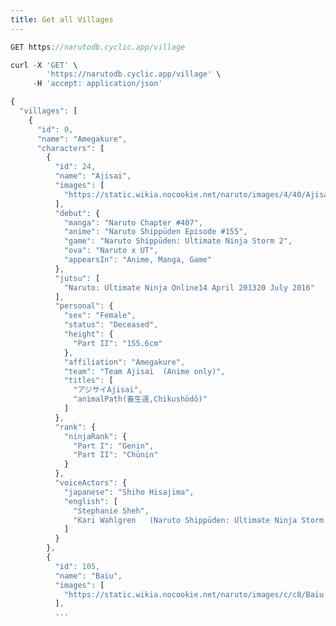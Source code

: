```yaml
---
title: Get all Villages
---
```


```js
GET https://narutodb.cyclic.app/village
```

```js
curl -X 'GET' \
        'https://narutodb.cyclic.app/village' \
     -H 'accept: application/json'
```

```js
{
  "villages": [
    {
      "id": 0,
      "name": "Amegakure",
      "characters": [
        {
          "id": 24,
          "name": "Ajisai",
          "images": [
            "https://static.wikia.nocookie.net/naruto/images/4/40/Ajisai.png/revision/latest/scale-to-width-down/300?cb=20150122133739"
          ],
          "debut": {
            "manga": "Naruto Chapter #407",
            "anime": "Naruto Shippūden Episode #155",
            "game": "Naruto Shippūden: Ultimate Ninja Storm 2",
            "ova": "Naruto x UT",
            "appearsIn": "Anime, Manga, Game"
          },
          "jutsu": [
            "Naruto: Ultimate Ninja Online14 April 201320 July 2016"
          ],
          "personal": {
            "sex": "Female",
            "status": "Deceased",
            "height": {
              "Part II": "155.6cm"
            },
            "affiliation": "Amegakure",
            "team": "Team Ajisai  (Anime only)",
            "titles": [
              "アジサイAjisai",
              "animalPath(畜生道,Chikushōdō)"
            ]
          },
          "rank": {
            "ninjaRank": {
              "Part I": "Genin",
              "Part II": "Chūnin"
            }
          },
          "voiceActors": {
            "japanese": "Shiho Hisajima",
            "english": [
              "Stephanie Sheh",
              "Kari Wahlgren   (Naruto Shippūden: Ultimate Ninja Storm 2)"
            ]
          }
        },
        {
          "id": 105,
          "name": "Baiu",
          "images": [
            "https://static.wikia.nocookie.net/naruto/images/c/c8/Baiu.PNG/revision/latest/scale-to-width-down/300?cb=20150202180027"
          ],
          ...
```
